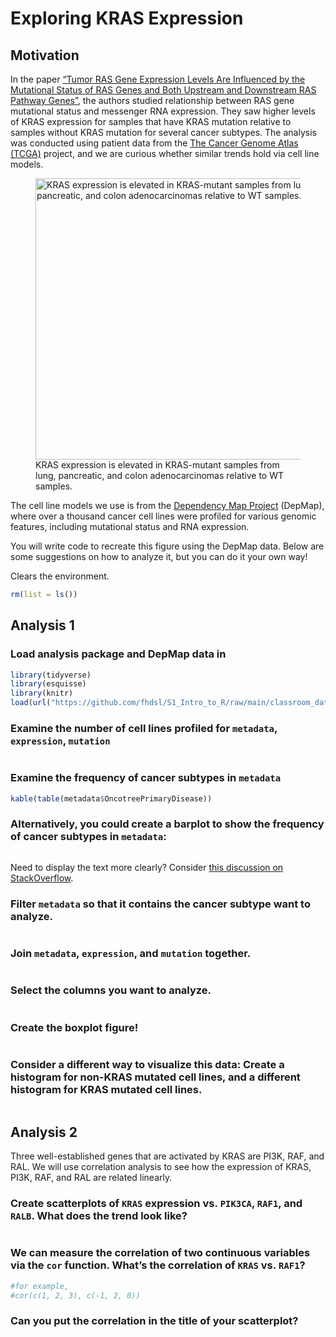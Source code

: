# Exploring KRAS Expression

## Motivation

In the paper ["Tumor RAS Gene Expression Levels Are Influenced by the Mutational Status of RAS Genes and Both Upstream and Downstream RAS Pathway Genes"](https://journals.sagepub.com/doi/pdf/10.1177/1176935117711944), the authors studied relationship between RAS gene mutational status and messenger RNA expression. They saw higher levels of KRAS expression for samples that have KRAS mutation relative to samples without KRAS mutation for several cancer subtypes. The analysis was conducted using patient data from the [The Cancer Genome Atlas (TCGA)](https://www.cancer.gov/ccg/research/genome-sequencing/tcga) project, and we are curious whether similar trends hold via cell line models.

![KRAS expression is elevated in KRAS-mutant samples from lung, pancreatic, and colon adenocarcinomas relative to WT samples.](https://raw.githubusercontent.com/fhdsl/S1_Intro_to_R/main/images/kras.png){width="450"}

The cell line models we use is from the [Dependency Map Project](https://depmap.org/portal/home/) (DepMap), where over a thousand cancer cell lines were profiled for various genomic features, including mutational status and RNA expression.

You will write code to recreate this figure using the DepMap data. Below are some suggestions on how to analyze it, but you can do it your own way!

Clears the environment.

```r
rm(list = ls())
```

## Analysis 1

### Load analysis package and DepMap data in

```r
library(tidyverse)
library(esquisse)
library(knitr)
load(url("https://github.com/fhdsl/S1_Intro_to_R/raw/main/classroom_data/CCLE.RData"))
```

### Examine the number of cell lines profiled for `metadata`, `expression`, `mutation`

```r

```

### Examine the frequency of cancer subtypes in `metadata`

```r
kable(table(metadata$OncotreePrimaryDisease))
```

### Alternatively, you could create a barplot to show the frequency of cancer subtypes in `metadata`:

```r

```

Need to display the text more clearly? Consider [this discussion on StackOverflow](https://stackoverflow.com/questions/1330989/rotating-and-spacing-axis-labels-in-ggplot2).

### Filter `metadata` so that it contains the cancer subtype want to analyze.

```r
           
```

### Join `metadata`, `expression`, and `mutation` together.

```r

```

### Select the columns you want to analyze.

```r

```

### Create the boxplot figure!

```r

```

### Consider a different way to visualize this data: Create a histogram for non-KRAS mutated cell lines, and a different histogram for KRAS mutated cell lines.

```r

```

## Analysis 2

Three well-established genes that are activated by KRAS are PI3K, RAF, and RAL. We will use correlation analysis to see how the expression of KRAS, PI3K, RAF, and RAL are related linearly.

### Create scatterplots of `KRAS` expression vs. `PIK3CA`, `RAF1`, and `RALB`. What does the trend look like?

```r

```

### We can measure the correlation of two continuous variables via the `cor` function. What's the correlation of `KRAS` vs. `RAF1`?

```r
#for example,
#cor(c(1, 2, 3), c(-1, 2, 0))
```

### Can you put the correlation in the title of your scatterplot?

```r

```

